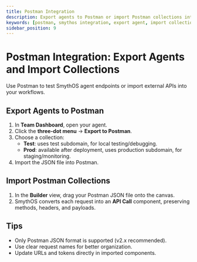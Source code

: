 ```yaml
---
title: Postman Integration
description: Export agents to Postman or import Postman collections into SmythOS for quick API testing and integration.
keywords: [postman, smythos integration, export agent, import collection, api testing]
sidebar_position: 9
---
```


# Postman Integration: Export Agents and Import Collections

Use Postman to test SmythOS agent endpoints or import external APIs into your workflows.

<Spacer size="md" />

## Export Agents to Postman

1. In **Team Dashboard**, open your agent.  
2. Click the **three-dot menu** → **Export to Postman**.  
3. Choose a collection:  
   - **Test**: uses test subdomain, for local testing/debugging.  
   - **Prod**: available after deployment, uses production subdomain, for staging/monitoring.  
4. Import the JSON file into Postman.  

<Arcade src="https://demo.arcade.software/CI0fMYdVuulWQlXdLHHo?embed&embed_mobile=tab&embed_desktop=inline&show_copy_link=true" title="Export Agent to Postman | SmythOS" />

<Spacer size="md" />

## Import Postman Collections

1. In the **Builder** view, drag your Postman JSON file onto the canvas.  
2. SmythOS converts each request into an **API Call** component, preserving methods, headers, and payloads.  

<Arcade src="https://demo.arcade.software/GTrFqGZF3az6Z128wTrU?embed&embed_mobile=tab&embed_desktop=inline&show_copy_link=true" title="Import Postman Collection | SmythOS" />

<Spacer size="md" />

## Tips

- Only Postman JSON format is supported (v2.x recommended).  
- Use clear request names for better organization.  
- Update URLs and tokens directly in imported components.  
